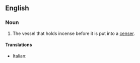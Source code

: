 ==English==

===Noun===
{{en-noun|sg=[[incense]] [[boat]]}}

# The vessel that holds incense before it is put into a [[censer]].

====Translations====
{{trans-top}}
* Italian: {{t+|it|navicella|f}}
{{trans-mid}}

{{trans-bottom}}